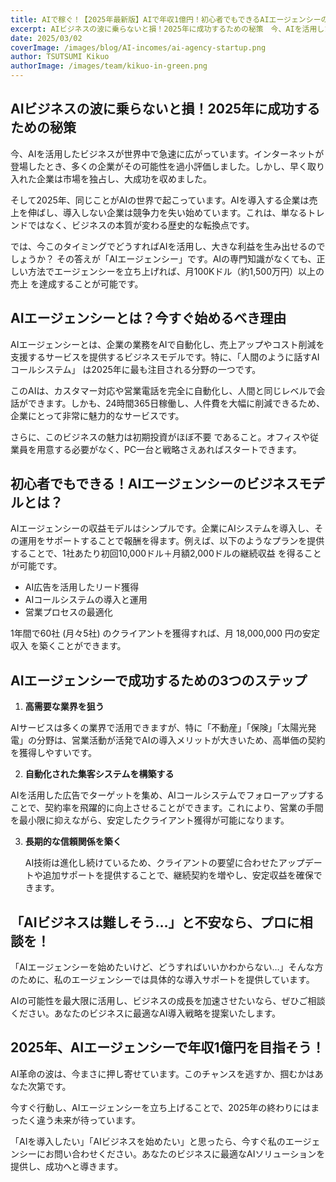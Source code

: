 ```yaml
---
title: AIで稼ぐ！【2025年最新版】AIで年収1億円！初心者でもできるAIエージェンシーの始め方
excerpt: AIビジネスの波に乗らないと損！2025年に成功するための秘策　今、AIを活用したビジネスが世界中で急速に広がっています。
date: 2025/03/02
coverImage: /images/blog/AI-incomes/ai-agency-startup.png
author: TSUTSUMI Kikuo
authorImage: /images/team/kikuo-in-green.png
---
```

## AIビジネスの波に乗らないと損！2025年に成功するための秘策

今、AIを活用したビジネスが世界中で急速に広がっています。インターネットが登場したとき、多くの企業がその可能性を過小評価しました。しかし、早く取り入れた企業は市場を独占し、大成功を収めました。

そして2025年、同じことがAIの世界で起こっています。AIを導入する企業は売上を伸ばし、導入しない企業は競争力を失い始めています。これは、単なるトレンドではなく、ビジネスの本質が変わる歴史的な転換点です。

では、今このタイミングでどうすればAIを活用し、大きな利益を生み出せるのでしょうか？ その答えが「AIエージェンシー」です。AIの専門知識がなくても、正しい方法でエージェンシーを立ち上げれば、月100Kドル（約1,500万円）以上の売上 を達成することが可能です。

## AIエージェンシーとは？今すぐ始めるべき理由

AIエージェンシーとは、企業の業務をAIで自動化し、売上アップやコスト削減を支援するサービスを提供するビジネスモデルです。特に、「人間のように話すAIコールシステム」 は2025年に最も注目される分野の一つです。

このAIは、カスタマー対応や営業電話を完全に自動化し、人間と同じレベルで会話ができます。しかも、24時間365日稼働し、人件費を大幅に削減できるため、企業にとって非常に魅力的なサービスです。

さらに、このビジネスの魅力は初期投資がほぼ不要 であること。オフィスや従業員を用意する必要がなく、PC一台と戦略さえあればスタートできます。

## 初心者でもできる！AIエージェンシーのビジネスモデルとは？

AIエージェンシーの収益モデルはシンプルです。企業にAIシステムを導入し、その運用をサポートすることで報酬を得ます。例えば、以下のようなプランを提供することで、1社あたり初回10,000ドル＋月額2,000ドルの継続収益 を得ることが可能です。

* AI広告を活用したリード獲得
* AIコールシステムの導入と運用
* 営業プロセスの最適化

1年間で60社 (月々5社) のクライアントを獲得すれば、月 18,000,000 円の安定収入 を築くことができます。

## AIエージェンシーで成功するための3つのステップ

1. **高需要な業界を狙う**

AIサービスは多くの業界で活用できますが、特に「不動産」「保険」「太陽光発電」の分野は、営業活動が活発でAIの導入メリットが大きいため、高単価の契約を獲得しやすいです。

2. **自動化された集客システムを構築する**

AIを活用した広告でターゲットを集め、AIコールシステムでフォローアップすることで、契約率を飛躍的に向上させることができます。これにより、営業の手間を最小限に抑えながら、安定したクライアント獲得が可能になります。

3. **長期的な信頼関係を築く**

   AI技術は進化し続けているため、クライアントの要望に合わせたアップデートや追加サポートを提供することで、継続契約を増やし、安定収益を確保できます。

## 「AIビジネスは難しそう…」と不安なら、プロに相談を！

「AIエージェンシーを始めたいけど、どうすればいいかわからない…」そんな方のために、私のエージェンシーでは具体的な導入サポートを提供しています。

AIの可能性を最大限に活用し、ビジネスの成長を加速させたいなら、ぜひご相談ください。あなたのビジネスに最適なAI導入戦略を提案いたします。

## 2025年、AIエージェンシーで年収1億円を目指そう！

AI革命の波は、今まさに押し寄せています。このチャンスを逃すか、掴むかはあなた次第です。

今すぐ行動し、AIエージェンシーを立ち上げることで、2025年の終わりにはまったく違う未来が待っています。

「AIを導入したい」「AIビジネスを始めたい」と思ったら、今すぐ私のエージェンシーにお問い合わせください。あなたのビジネスに最適なAIソリューションを提供し、成功へと導きます。
